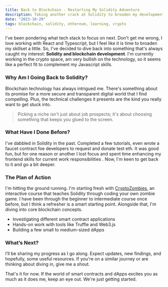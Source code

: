 ```yaml
---
title: Back to Blockchain - Restarting My Solidity Adventure
description: Taking another crack at Solidity to broaden my development skills and explore the exciting world of blockchain.
date: "2023-10-29"
tags: blockchain, solidity, ethereum, learning, crypto
---
```


I've been pondering what tech stack to focus on next. Don't get me wrong, I love working with React and Typescript, but I feel like it is time to broaden my skillset a little. So, I've decided to dive back into something that's always caught my interest: **Solidity and blockchain development**. I'm currently working in the crypto space, am very bullish on the technology, so it seems like a perfect fit to complement my Javascript skills.

### Why Am I Going Back to Solidity?

Blockchain technology has always intrigued me. There's something about its promise for a more secure and transparent digital world that I find compelling. Plus, the technical challenges it presents are the kind you really want to get stuck into.

> Picking a niche isn't just about job prospects; it's about choosing something that keeps you glued to the screen.

### What Have I Done Before?

I've dabbled in Solidity in the past. Completed a few tutorials, even wrote a faucet contract foe developers to request and donate test eth. It was good fun, but for one reason or another I lost focus and spent time enhancing my frontend skills for current work responsibilities . Now, I'm keen to get back to it and go a bit deeper.

### The Plan of Action

I'm hitting the ground running. I'm starting fresh with [CryptoZombies](https://cryptozombies.io/), an interactive course that teaches Solidity through coding your own zombie game. I have been through the beginner to intermediate course once before, but I think a refresher is a smart starting point. Alongside that, I'm diving into core blockchain concepts.

- Investigating different smart contract applications
- Hands-on work with tools like Truffle and Web3.js
- Building a few small to medium-sized dApps

### What’s Next?

I’ll be sharing my progress as I go along. Expect updates, new findings, and hopefully, some useful resources. If you're on a similar journey or are thinking about diving in, give me a shout.

That's it for now. If the world of smart contracts and dApps excites you as much as it does me, keep an eye out. We're just getting started.
